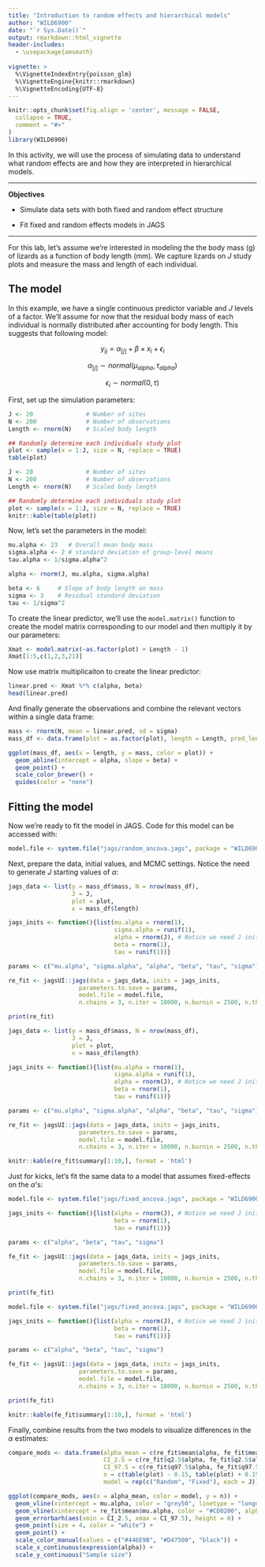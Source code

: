 ```yaml
---
title: "Introduction to random effects and hierarchical models"
author: "WILD6900"
date: "`r Sys.Date()`"
output: rmarkdown::html_vignette
header-includes:
  - \usepackage{amsmath}
  
vignette: >
  %\VignetteIndexEntry{poisson_glm}
  %\VignetteEngine{knitr::rmarkdown}
  %\VignetteEncoding{UTF-8}
---
```


```r
knitr::opts_chunk$set(fig.align = 'center', message = FALSE,
  collapse = TRUE,
  comment = "#>"
)
library(WILD6900)
```

In this activity, we will use the process of simulating data to understand what random effects are and how they are interpreted in hierarchical models.

***
**Objectives**

* Simulate data sets with both fixed and random effect structure   

* Fit fixed and random effects models in JAGS  

***

For this lab, let's assume we're interested in modeling the the body mass (g) of lizards as a function of body length (mm). We capture lizards on $J$ study plots and measure the mass and length of each individual. 

## The model

In this example, we have a single continuous predictor variable and $J$ levels of a factor. We'll assume for now that the residual body mass of each individual is normally distributed after accounting for body length. This suggests that following model:

$$y_{ij} = \alpha_{[j]} + \beta \times x_i + \epsilon_i$$

$$\alpha_{[j]} \sim normal(\mu_{alpha}, \tau_{alpha})$$

$$\epsilon_i \sim normal(0, \tau)$$

First, set up the simulation parameters:

```r
J <- 20               # Number of sites
N <- 200              # Number of observations
Length <- rnorm(N)    # Scaled body length

## Randomly determine each individuals study plot
plot <- sample(x = 1:J, size = N, replace = TRUE)
table(plot)
```

```r
J <- 20               # Number of sites
N <- 200              # Number of observations
Length <- rnorm(N)    # Scaled body length

## Randomly determine each individuals study plot
plot <- sample(x = 1:J, size = N, replace = TRUE)
knitr::kable(table(plot))
```

Now, let's set the parameters in the model: 

```r
mu.alpha <- 23   # Overall mean body mass
sigma.alpha <- 2 # standard deviation of group-level means
tau.alpha <- 1/sigma.alpha^2

alpha <- rnorm(J, mu.alpha, sigma.alpha)

beta <- 6     # Slope of body length on mass
sigma <- 3    # Residual standard deviation
tau <- 1/sigma^2
```

To create the linear predictor, we'll use the `model.matrix()` function to create the model matrix corresponding to our model and then multiply it by our parameters:

```r
Xmat <- model.matrix(~as.factor(plot) + Length - 1)
Xmat[1:5,c(1,2,3,21)]
```

Now use matrix multiplicaiton to create the linear predictor:

```r
linear.pred <- Xmat %*% c(alpha, beta)
head(linear.pred)
```

And finally generate the observations and combine the relevant vectors within a single data frame:

```r
mass <- rnorm(N, mean = linear.pred, sd = sigma)
mass_df <- data.frame(plot = as.factor(plot), length = Length, pred_length = linear.pred, mass = mass)

ggplot(mass_df, aes(x = length, y = mass, color = plot)) +
  geom_abline(intercept = alpha, slope = beta) +
  geom_point() +
  scale_color_brewer() +
  guides(color = "none")
```


## Fitting the model

Now we're ready to fit the model in JAGS. Code for this model can be accessed with:

```r
model.file <- system.file("jags/random_ancova.jags", package = "WILD6900")
```

Next, prepare the data, initial values, and MCMC settings. Notice the need to generate $J$ starting values of $\alpha$:

```r
jags_data <- list(y = mass_df$mass, N = nrow(mass_df), 
                  J = J,
                  plot = plot,
                  x = mass_df$length)

jags_inits <- function(){list(mu.alpha = rnorm(1),
                              sigma.alpha = runif(1),
                              alpha = rnorm(J), # Notice we need J initial values 
                              beta = rnorm(1),
                              tau = runif(1))}

params <- c("mu.alpha", "sigma.alpha", "alpha", "beta", "tau", "sigma")

re_fit <- jagsUI::jags(data = jags_data, inits = jags_inits,
                    parameters.to.save = params, 
                    model.file = model.file,
                    n.chains = 3, n.iter = 10000, n.burnin = 2500, n.thin = 1)

print(re_fit)
```

```r
jags_data <- list(y = mass_df$mass, N = nrow(mass_df), 
                  J = J,
                  plot = plot,
                  x = mass_df$length)

jags_inits <- function(){list(mu.alpha = rnorm(1),
                              sigma.alpha = runif(1),
                              alpha = rnorm(J), # Notice we need J initial values 
                              beta = rnorm(1),
                              tau = runif(1))}

params <- c("mu.alpha", "sigma.alpha", "alpha", "beta", "tau", "sigma")

re_fit <- jagsUI::jags(data = jags_data, inits = jags_inits,
                    parameters.to.save = params, 
                    model.file = model.file,
                    n.chains = 3, n.iter = 10000, n.burnin = 2500, n.thin = 1)
```

```r
knitr::kable(re_fit$summary[1:10,], format = 'html')
```
Just for kicks, let's fit the same data to a model that assumes fixed-effects on the $\alpha$'s:

```r
model.file <- system.file("jags/fixed_ancova.jags", package = "WILD6900")

jags_inits <- function(){list(alpha = rnorm(J), # Notice we need J initial values 
                              beta = rnorm(1),
                              tau = runif(1))}

params <- c("alpha", "beta", "tau", "sigma")

fe_fit <- jagsUI::jags(data = jags_data, inits = jags_inits,
                    parameters.to.save = params, 
                    model.file = model.file,
                    n.chains = 3, n.iter = 10000, n.burnin = 2500, n.thin = 1)

print(fe_fit)
```

```r
model.file <- system.file("jags/fixed_ancova.jags", package = "WILD6900")

jags_inits <- function(){list(alpha = rnorm(J), # Notice we need J initial values 
                              beta = rnorm(1),
                              tau = runif(1))}

params <- c("alpha", "beta", "tau", "sigma")

fe_fit <- jagsUI::jags(data = jags_data, inits = jags_inits,
                    parameters.to.save = params, 
                    model.file = model.file,
                    n.chains = 3, n.iter = 10000, n.burnin = 2500, n.thin = 1)

print(fe_fit)
```

```r
knitr::kable(fe_fit$summary[1:10,], format = 'html')
```

Finally, combine results from the two models to visualize differences in the $\alpha$ estimates:

```r

compare_mods <- data.frame(alpha_mean = c(re_fit$mean$alpha, fe_fit$mean$alpha),
                           CI_2.5 = c(re_fit$q2.5$alpha, fe_fit$q2.5$alpha),
                           CI_97.5 = c(re_fit$q97.5$alpha, fe_fit$q97.5$alpha), 
                           n = c(table(plot) - 0.15, table(plot) + 0.15),
                           model = rep(c("Random", "Fixed"), each = J))

ggplot(compare_mods, aes(x = alpha_mean, color = model, y = n)) + 
  geom_vline(xintercept = mu.alpha, color = "grey50", linetype = "longdash") +
  geom_vline(xintercept = re_fit$mean$mu.alpha, color = "#CD0200", alpha = 0.75) +
  geom_errorbarh(aes(xmin = CI_2.5, xmax = CI_97.5), height = 0) +
  geom_point(size = 4, color = "white") +
  geom_point() +
  scale_color_manual(values = c("#446E9B", "#D47500", "black")) +
  scale_x_continuous(expression(alpha)) +
  scale_y_continuous("Sample size")
```